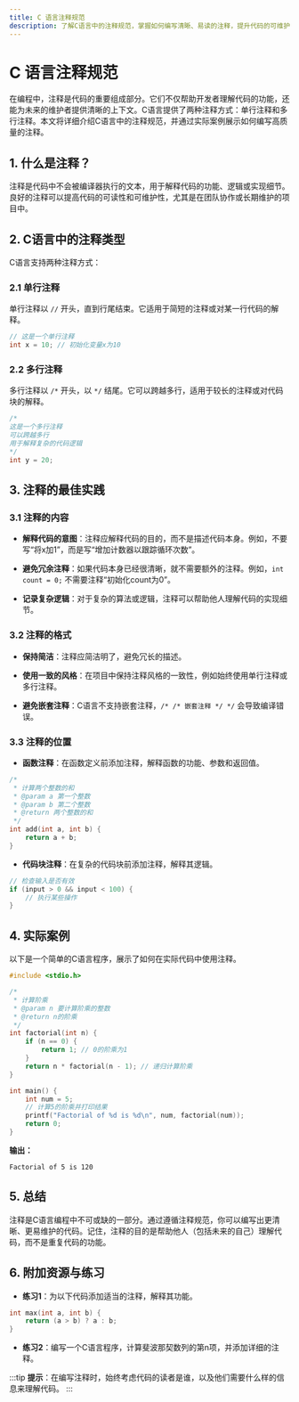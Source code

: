 ```yaml
---
title: C 语言注释规范
description: 了解C语言中的注释规范，掌握如何编写清晰、易读的注释，提升代码的可维护性和可读性。
---
```


# C 语言注释规范

在编程中，注释是代码的重要组成部分。它们不仅帮助开发者理解代码的功能，还能为未来的维护者提供清晰的上下文。C语言提供了两种注释方式：单行注释和多行注释。本文将详细介绍C语言中的注释规范，并通过实际案例展示如何编写高质量的注释。

## 1. 什么是注释？

注释是代码中不会被编译器执行的文本，用于解释代码的功能、逻辑或实现细节。良好的注释可以提高代码的可读性和可维护性，尤其是在团队协作或长期维护的项目中。

## 2. C语言中的注释类型

C语言支持两种注释方式：

### 2.1 单行注释

单行注释以 `//` 开头，直到行尾结束。它适用于简短的注释或对某一行代码的解释。

```c
// 这是一个单行注释
int x = 10; // 初始化变量x为10
```

### 2.2 多行注释

多行注释以 `/*` 开头，以 `*/` 结尾。它可以跨越多行，适用于较长的注释或对代码块的解释。

```c
/*
这是一个多行注释
可以跨越多行
用于解释复杂的代码逻辑
*/
int y = 20;
```

## 3. 注释的最佳实践

### 3.1 注释的内容

- **解释代码的意图**：注释应解释代码的目的，而不是描述代码本身。例如，不要写“将x加1”，而是写“增加计数器以跟踪循环次数”。
  
- **避免冗余注释**：如果代码本身已经很清晰，就不需要额外的注释。例如，`int count = 0;` 不需要注释“初始化count为0”。

- **记录复杂逻辑**：对于复杂的算法或逻辑，注释可以帮助他人理解代码的实现细节。

### 3.2 注释的格式

- **保持简洁**：注释应简洁明了，避免冗长的描述。
  
- **使用一致的风格**：在项目中保持注释风格的一致性，例如始终使用单行注释或多行注释。

- **避免嵌套注释**：C语言不支持嵌套注释，`/* /* 嵌套注释 */ */` 会导致编译错误。

### 3.3 注释的位置

- **函数注释**：在函数定义前添加注释，解释函数的功能、参数和返回值。

```c
/*
 * 计算两个整数的和
 * @param a 第一个整数
 * @param b 第二个整数
 * @return 两个整数的和
 */
int add(int a, int b) {
    return a + b;
}
```

- **代码块注释**：在复杂的代码块前添加注释，解释其逻辑。

```c
// 检查输入是否有效
if (input > 0 && input < 100) {
    // 执行某些操作
}
```

## 4. 实际案例

以下是一个简单的C语言程序，展示了如何在实际代码中使用注释。

```c
#include <stdio.h>

/*
 * 计算阶乘
 * @param n 要计算阶乘的整数
 * @return n的阶乘
 */
int factorial(int n) {
    if (n == 0) {
        return 1; // 0的阶乘为1
    }
    return n * factorial(n - 1); // 递归计算阶乘
}

int main() {
    int num = 5;
    // 计算5的阶乘并打印结果
    printf("Factorial of %d is %d\n", num, factorial(num));
    return 0;
}
```

**输出：**
```
Factorial of 5 is 120
```

## 5. 总结

注释是C语言编程中不可或缺的一部分。通过遵循注释规范，你可以编写出更清晰、更易维护的代码。记住，注释的目的是帮助他人（包括未来的自己）理解代码，而不是重复代码的功能。

## 6. 附加资源与练习

- **练习1**：为以下代码添加适当的注释，解释其功能。

```c
int max(int a, int b) {
    return (a > b) ? a : b;
}
```

- **练习2**：编写一个C语言程序，计算斐波那契数列的第n项，并添加详细的注释。

:::tip
**提示**：在编写注释时，始终考虑代码的读者是谁，以及他们需要什么样的信息来理解代码。
:::